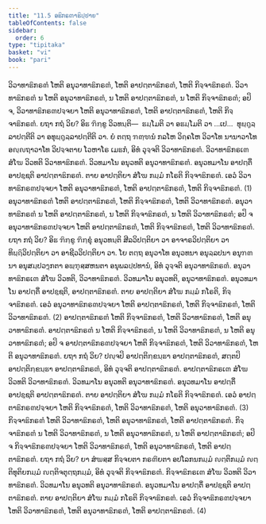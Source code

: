```yaml
---
title: "11.5 ອຘິກຣຓາຘິປ຺ປາຍ"
tableOfContents: false
sidebar:
  order: 6
type: "tipitaka"
basket: "vi"
book: "pari"
---
```



<DynamicBreadcrumb />

<Division number="348" book="pari">

<Paragraph number="1730" book="pari">
ວິວາທາຘິກຣຓໍ ໂຫຕິ ອນຸວາທາຘິກຣຓໍ, ໂຫຕິ ອາປຕ຺ຕາຘິກຣຓໍ, ໂຫຕິ ກິຈ຺ຈາຘິກຣຓໍ. ວິວາທາຘິກຣຓໍ ນ ໂຫຕິ ອນຸວາທາຘິກຣຓໍ, ນ ໂຫຕິ ອາປຕ຺ຕາຘິກຣຓໍ, ນ ໂຫຕິ ກິຈ຺ຈາຘິກຣຓໍ; ອປິ ຈ, ວິວາທາຘິກຣຓປຈ຺ຈຍາ ໂຫຕິ ອນຸວາທາຘິກຣຓໍ, ໂຫຕິ ອາປຕ຺ຕາຘິກຣຓໍ, ໂຫຕິ ກິຈ຺ຈາຘິກຣຓໍ. ຍຖາ ກຖໍ ວິຍ? ອິຘ ຠິກ຺ຂູ ວິວທນ຺ຕິ—  ຘມ຺ໂມຕິ ວາ ອຘມ຺ໂມຕິ ວາ …ເປ…  ທຸຏ຺ຐຸລ຺ລາປຕ຺ຕີຕິ ວາ ອທຸຏ຺ຐຸລ຺ລາປຕ຺ຕີຕິ ວາ. ຍໍ ຕຕ຺ຖ ຠຓ຺ຑນໍ ກລໂຫ ວິຄ຺ຄໂຫ ວິວາໂທ ນານາວາໂທ ອຎ຺ຎຖາວາໂທ ວິປຈ຺ຈຕາຍ ໂວຫາໂຣ ເມຘກໍ, ອິທໍ ວຸຈ຺ຈຕິ ວິວາທາຘິກຣຓໍ. ວິວາທາຘິກຣເຓ ສໍໂຆ ວິວທຕິ ວິວາທາຘິກຣຓໍ. ວິວທມາໂນ ອນຸວທຕິ ອນຸວາທາຘິກຣຓໍ. ອນຸວທມາໂນ ອາປຕ຺ຕິໍ ອາປຊ຺ຊຕິ ອາປຕ຺ຕາຘິກຣຓໍ. ຕາຍ ອາປຕ຺ຕິຍາ ສໍໂຆ ກມ຺ມໍ ກໂຣຕິ ກິຈ຺ຈາຘິກຣຓໍ. ເອວໍ ວິວາທາຘິກຣຓປຈ຺ຈຍາ ໂຫຕິ ອນຸວາທາຘິກຣຓໍ, ໂຫຕິ ອາປຕ຺ຕາຘິກຣຓໍ, ໂຫຕິ ກິຈ຺ຈາຘິກຣຓໍ. (1)
</Paragraph>

<Paragraph number="1731" book="pari">
ອນຸວາທາຘິກຣຓໍ ໂຫຕິ ອາປຕ຺ຕາຘິກຣຓໍ, ໂຫຕິ ກິຈ຺ຈາຘິກຣຓໍ, ໂຫຕິ ວິວາທາຘິກຣຓໍ. ອນຸວາທາຘິກຣຓໍ ນ ໂຫຕິ ອາປຕ຺ຕາຘິກຣຓໍ, ນ ໂຫຕິ ກິຈ຺ຈາຘິກຣຓໍ, ນ ໂຫຕິ ວິວາທາຘິກຣຓໍ; ອປິ ຈ ອນຸວາທາຘິກຣຓປຈ຺ຈຍາ ໂຫຕິ ອາປຕ຺ຕາຘິກຣຓໍ, ໂຫຕິ ກິຈ຺ຈາຘິກຣຓໍ, ໂຫຕິ ວິວາທາຘິກຣຓໍ. ຍຖາ ກຖໍ ວິຍ? ອິຘ ຠິກ຺ຂູ ຠິກ຺ຂຸໍ ອນຸວທນ຺ຕິ ສີລວິປຕ຺ຕິຍາ ວາ ອາຈາຣວິປຕ຺ຕິຍາ ວາ ທິຏ຺ຐິວິປຕ຺ຕິຍາ ວາ ອາຊີວວິປຕ຺ຕິຍາ ວາ. ໂຍ ຕຕ຺ຖ ອນຸວາໂທ ອນຸວທນາ ອນຸລ຺ລປນາ ອນຸຠຓນາ ອນຸສມ຺ປວງ຺ກຕາ ອພ຺ຠຸສ຺ສຫນຕາ ອນຸພລປ຺ປທານໍ, ອິທໍ ວຸຈ຺ຈຕິ ອນຸວາທາຘິກຣຓໍ. ອນຸວາທາຘິກຣເຓ ສໍໂຆ ວິວທຕິ, ວິວາທາຘິກຣຓໍ. ວິວທມາໂນ ອນຸວທຕິ, ອນຸວາທາຘິກຣຓໍ. ອນຸວທມາໂນ ອາປຕ຺ຕິໍ ອາປຊ຺ຊຕິ, ອາປຕ຺ຕາຘິກຣຓໍ. ຕາຍ ອາປຕ຺ຕິຍາ ສໍໂຆ ກມ຺ມໍ ກໂຣຕິ, ກິຈ຺ຈາຘິກຣຓໍ. ເອວໍ ອນຸວາທາຘິກຣຓປຈ຺ຈຍາ ໂຫຕິ ອາປຕ຺ຕາຘິກຣຓໍ, ໂຫຕິ ກິຈ຺ຈາຘິກຣຓໍ, ໂຫຕິ ວິວາທາຘິກຣຓໍ. (2)
</Paragraph>

<Paragraph number="1732" book="pari">
ອາປຕ຺ຕາຘິກຣຓໍ ໂຫຕິ ກິຈ຺ຈາຘິກຣຓໍ, ໂຫຕິ ວິວາທາຘິກຣຓໍ, ໂຫຕິ ອນຸວາທາຘິກຣຓໍ. ອາປຕ຺ຕາຘິກຣຓໍ ນ ໂຫຕິ ກິຈ຺ຈາຘິກຣຓໍ, ນ ໂຫຕິ ວິວາທາຘິກຣຓໍ, ນ ໂຫຕິ ອນຸວາທາຘິກຣຓໍ; ອປິ ຈ ອາປຕ຺ຕາຘິກຣຓປຈ຺ຈຍາ ໂຫຕິ ກິຈ຺ຈາຘິກຣຓໍ, ໂຫຕິ ວິວາທາຘິກຣຓໍ, ໂຫຕິ ອນຸວາທາຘິກຣຓໍ. ຍຖາ ກຖໍ ວິຍ? ປຎ຺ຈປິ ອາປຕ຺ຕິກ຺ຂນ຺ຘາ ອາປຕ຺ຕາຘິກຣຓໍ, ສຕ຺ຕປິ ອາປຕ຺ຕິກ຺ຂນ຺ຘາ ອາປຕ຺ຕາຘິກຣຓໍ, ອິທໍ ວຸຈ຺ຈຕິ ອາປຕ຺ຕາຘິກຣຓໍ. ອາປຕ຺ຕາຘິກຣເຓ ສໍໂຆ ວິວທຕິ ວິວາທາຘິກຣຓໍ. ວິວທມາໂນ ອນຸວທຕິ ອນຸວາທາຘິກຣຓໍ. ອນຸວທມາໂນ ອາປຕ຺ຕິໍ ອາປຊ຺ຊຕິ ອາປຕ຺ຕາຘິກຣຓໍ. ຕາຍ ອາປຕ຺ຕິຍາ ສໍໂຆ ກມ຺ມໍ ກໂຣຕິ ກິຈ຺ຈາຘິກຣຓໍ. ເອວໍ ອາປຕ຺ຕາຘິກຣຓປຈ຺ຈຍາ ໂຫຕິ ກິຈ຺ຈາຘິກຣຓໍ, ໂຫຕິ ວິວາທາຘິກຣຓໍ, ໂຫຕິ ອນຸວາທາຘິກຣຓໍ. (3)
</Paragraph>

<Paragraph number="1733" book="pari">
ກິຈ຺ຈາຘິກຣຓໍ ໂຫຕິ ວິວາທາຘິກຣຓໍ, ໂຫຕິ ອນຸວາທາຘິກຣຓໍ, ໂຫຕິ ອາປຕ຺ຕາຘິກຣຓໍ. ກິຈ຺ຈາຘິກຣຓໍ ນ ໂຫຕິ ວິວາທາຘິກຣຓໍ, ນ ໂຫຕິ ອນຸວາທາຘິກຣຓໍ, ນ ໂຫຕິ ອາປຕ຺ຕາຘິກຣຓໍ; ອປິ ຈ ກິຈ຺ຈາຘິກຣຓປຈ຺ຈຍາ ໂຫຕິ ວິວາທາຘິກຣຓໍ, ໂຫຕິ ອນຸວາທາຘິກຣຓໍ, ໂຫຕິ ອາປຕ຺ຕາຘິກຣຓໍ. ຍຖາ ກຖໍ ວິຍ? ຍາ ສໍຆສ຺ສ ກິຈ຺ຈຍຕາ ກຣຓີຍຕາ ອປໂລກນກມ຺ມໍ ຎຕ຺ຕິກມ຺ມໍ ຎຕ຺ຕິທຸຕິຍກມ຺ມໍ ຎຕ຺ຕິຈຕຸຕ຺ຖກມ຺ມໍ, ອິທໍ ວຸຈ຺ຈຕິ ກິຈ຺ຈາຘິກຣຓໍ. ກິຈ຺ຈາຘິກຣເຓ ສໍໂຆ ວິວທຕິ ວິວາທາຘິກຣຓໍ. ວິວທມາໂນ ອນຸວທຕິ ອນຸວາທາຘິກຣຓໍ. ອນຸວທມາໂນ ອາປຕ຺ຕິໍ ອາປຊ຺ຊຕິ ອາປຕ຺ຕາຘິກຣຓໍ. ຕາຍ ອາປຕ຺ຕິຍາ ສໍໂຆ ກມ຺ມໍ ກໂຣຕິ ກິຈ຺ຈາຘິກຣຓໍ. ເອວໍ ກິຈ຺ຈາຘິກຣຓປຈ຺ຈຍາ ໂຫຕິ ວິວາທາຘິກຣຓໍ, ໂຫຕິ ອນຸວາທາຘິກຣຓໍ, ໂຫຕິ ອາປຕ຺ຕາຘິກຣຓໍ. (4)
</Paragraph>
</Division>
